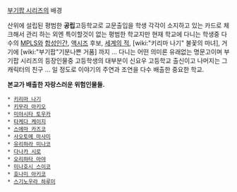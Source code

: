 [[부기팝 시리즈]]의 배경

산위에 설립된 평범한 '''공립'''고등학교로 교문출입을 학생 각각이 소지하고 있는 카드로 체크해서 관리 하는 외엔 특이할것이 없는 평범한 학교지만 현재 학교에 다니는 학생중 다수의 [[MPLS]]와 [[합성인간]], [[액시즈]] 후보,  [[세계의 적]], [wiki:"키리마 나기" 불꽃의 마녀], 거기에 [wiki:"부기팝"기분나쁜 거품] 까지 ... 다니는 어떤 의미론 유래없는 명문고이며 부기팝 시리즈의 등장인물중 고등학생의 대부분이 신요우 고등학교 출신이고 나머지는 그 캐릭터의 친구 ... 일 정도로 이야기의 주연과 조연을 다수 배출한 중요한 학교.

'''본교가 배출한 자랑스러운 위험인물들.'''

 * [[키리마 나기]]
 * [[키무라 아키오]]
 * [[미야시타 토우카]]
 * [[타케다 케이지]]
 * [[스에마 카즈코]]
 * [[사오토메 마사미]]
 * [[유리하라 미나코]]
 * [[다나카 시로]]
 * [[오리하타 아야]]
 * [[미나호시 스이코]]
 * [[호나미 아키코]]
 * [[스기노우라 하루미]]
